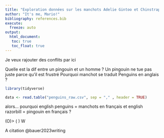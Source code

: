 ```yaml
---
title: "Exploration données sur les manchots Adelie Gintoo et Chinstrap"
author: "It's me, Mario!" 
bibliography: references.bib
execute: 
  freeze: auto
output: 
  html_document:
   toc: true
   toc_float: true
---
```

Je veux rajouter des conflits par ici

Quelle est la dif entre un pingouin et un homme ? Un pingouin ne tue pas juste parce qu'il est frustré
Pourquoi manchot se traduit Penguins en anglais ?
```r
library(tidyverse)
```


```r
data <- read.table("penguins_raw.csv", sep = "," , header = TRUE)
```

alors... pourquoi english penguins = manchots en français et english razorbill = pingouin en français ?

(O)>
( )
 W
 
 


A citation @bauer2023writing
